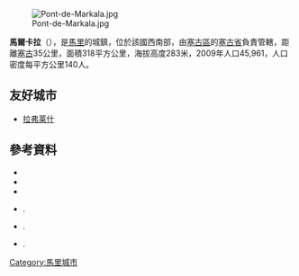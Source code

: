 [[Image:Pont-de-Markala.jpg|right]]

{{Coord|13|40|26|N|6|4|30|W|display=title}}

'''馬爾卡拉'''（{{lang-fr|Markala}}），是[[馬里|馬里]]的城鎮，位於該國西南部，由[[塞古區|塞古區]]的[[塞古省|塞古省]]負責管轄，距離[[塞古|塞古]]35公里，面積318平方公里，海拔高度283米，2009年人口45,961，人口密度每平方公里140人。

==友好城市==
* {{FRA}} [[拉弗莱什|拉弗莱什]]

==參考資料==
*{{citation | contribution= Common and Fundamental Operational Datasets Registry: Mali | publisher= United Nations Office for the Coordination of Humanitarian Affairs | url= http://cod.humanitarianresponse.info/country-region/mali | deadurl= yes | archiveurl= https://web.archive.org/web/20121214211137/http://cod.humanitarianresponse.info/country-region/Mali | archivedate= 2012-12-14 }}
*{{citation | url=http://instat.gov.ml/documentation/segou.pdf
 | publisher=République de Mali: Institut National de la Statistique| title=Resultats Provisoires RGPH 2009 (Région de Ségou) | language=fr }}
*{{citation | title=Communes de la Région de Ségou | publisher=Ministère de l’administration territoriale et des collectivités locales, République du Mali | url=http://www.matcl.gov.ml/pdf/ComRegSegou.pdf | language=fr | deadurl=yes | archiveurl=https://www.webcitation.org/6AnaeXgXv?url=http://www.matcl.gov.ml/pdf/ComRegSegou.pdf | archivedate=2012-09-19 }}
*{{citation | editor1-last=Zwarts | editor1-first=Leo | editor2-last=van Beukering | editor2-first=Pieter | editor3-last=Kone | editor3-first=Bakary | editor4-last=Wymenga | editor4-first=Eddy | year=2005 | title=The Niger, a lifeline: Effective water management in the Upper Niger Basin | publisher=Altenburg & Wymenga | place=Veenwouden, the Netherlands | isbn=90-807150-6-9 | url=http://www.altwym.nl/uploads/file/361_1289481552.pdf | access-date=2015-07-20 | archive-url=https://web.archive.org/web/20110724143543/http://www.altwym.nl/uploads/file/361_1289481552.pdf | archive-date=2011-07-24 | dead-url=yes }}.
*{{citation | title=Plan de Sécurité Alimentaire Commune Rurale de Markala 2008-2012 | publisher=Commissariat à la Sécurité Alimentaire, République du Mali, USAID-Mali | year=2008 | url=http://www.aec.msu.edu/fs2/mali_fd_strtgy/plans/segou/segou/psa_maralaka.pdf | language=fr | ref=none | deadurl=yes | archiveurl=https://web.archive.org/web/20120830043850/http://www.aec.msu.edu/fs2/mali_fd_strtgy/plans/segou/segou/psa_maralaka.pdf | archivedate=2012-08-30 }}.
*{{citation | title=Situation des points d'eau modernes au Mali en 2003: Markala | url=http://www.bndr-mali.org/bnn-mali/index.php?option=com_docman&task=doc_download&gid=775&Itemid=53 | publisher=Ministère des Mines, de l'Energie et de l'Eau, République du Mali | year=2003 | language=fr | ref=none }}{{Dead link|date=2018年6月 |bot=InternetArchiveBot |fix-attempted=no }}.

{{塞古區}}

[[Category:馬里城市|Category:馬里城市]]


{{Mali-geo-stub}}